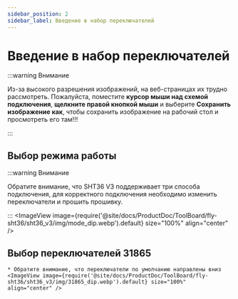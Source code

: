 ```yaml
---
sidebar_position: 2
sidebar_label: Введение в набор переключателей
---
```




# Введение в набор переключателей

:::warning Внимание

Из-за высокого разрешения изображений, на веб-страницах их трудно рассмотреть. Пожалуйста, поместите **курсор мыши над схемой подключения**, **щелкните правой кнопкой мыши** и выберите **Сохранить изображение как**, чтобы сохранить изображение на рабочий стол и просмотреть его там!!!

:::

## Выбор режима работы

:::warning Внимание

Обратите внимание, что SHT36 V3 поддерживает три способа подключения, для корректного подключения необходимо изменить переключатели и прошить прошивку.

:::
    <ImageView image={require('@site/docs/ProductDoc/ToolBoard/fly-sht36/sht36_v3/img/mode_dip.webp').default} size="100%" align="center" />

## Выбор переключателей 31865

    * Обратите внимание, что переключатели по умолчанию направлены вниз
    <ImageView image={require('@site/docs/ProductDoc/ToolBoard/fly-sht36/sht36_v3/img/31865_dip.webp').default} size="100%" align="center" />
